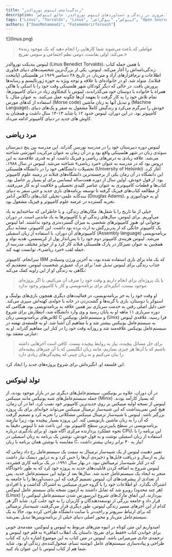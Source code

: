 ```yaml
---
title: "زندگینامه‌ی لینوس توروالدز"
description: "مروری بر زندگی و دستاوردهای لینوس توروالدز، خالق لینوکس."
tags: ["Linus", "Torvalds", "Linux", "لینوکس", "بیوگرافی", "Open Source"]
authors: ["ImanMohammadi", "FatemeHarirforoush"]
---
```


<div style={{textAlign: 'center'}}>
    <div style={{}}>![](linus.png)</div>
</div>

> «عواملی که باعث می‌شوند شما کارهایی را انجام دهید که یک موجود زنده می‌کند: اولی بقاست، دومی نظم اجتماعی و سومی تفریح.»

لینوس بندیکت توروالدز (Linus Benedict Torvalds)، با همین جمله کتاب زندگی‌نامه‌‌اش را آغاز می‌کند. لینوس، یکی از بزرگ‌ترین شخصیت‌های دنیای فناوری اطلاعات و نرم‌افزارهای آزاد و متن‌باز، در تاریخ ۲۸ دسامبر ۱۹۶۹ در هلسینکی (پایتخت فنلاند)، متولد شد. او در خانواده‌ای با علاقه و توجه ویژه به حوزه ژورنالیسم و رسانه‌ها پرورش یافت. در حالی که دیگر کودکان شهر هلسینکی وقت خود را با اسکی یا هاکی همراه با خانواده یا دوستان خود می‌گذراندند، لینوس با کنجکاوی زیاد در دنیای کامپیوترها، تمام تلاش خود را به کار گرفت تا بفهمد آن‌ها چگونه عمل می‌کنند. به عنوان مثال، با استفاده از کدهای مورس (Morse code) و تبدیل آنها به زبان ماشین (Machine Language)، خودش را سرگرم می‌کرد و زندگیش کاملاً مشغول به صفر و یک‌های دنیای کامپیوتر بود. در این دوران، لینوس حدود ۱۲ یا شاید ۱۳-۱۴ سال داشت و همچنان به کاوش های جدید در دنیای کامپیوتر ادامه می‌داد.

## مرد ریاضی

لینوس دوره دبیرستان خود را در مدرسه نورسن گذراند. این مدرسه بین پنج دبیرستان سوئدی زبان در شهر هلسینکی واقع بود و در آن زمان به عنوان مرکزیت آموزشی شناخته می‌شد. علاقه زیادی به درس‌های ریاضی و فیزیک داشت. او به قدری علاقه‌مند به این دروس بود که در مدرسه به عنوان «مرد ریاضی» شناخته می‌شد. لینوس در سال ۱۹۸۸، تحصیلات دانشگاهی خود را در دانشگاه هلسینکی (University of Helsinki) آغاز کرد. این دانشگاه در آن زمان یکی از برجسته‌ترین دانشگاه‌های فنلاند در زمینه علوم کامپیوتر بود. از قول خودش، اولین سال از دوره هفت‌ساله لیسانس برای او بسیار پر حاصل بود. کتاب‌ها و قطعات کامپیوتری به عنوان عناصر کلیدی تحصیلی و خلاقیت او به کار می‌رفتند. از مطالعه کتاب‌های فیزیک گرفته تا توسعه برنامه‌های بازی جدید و حتی سفر به دنیای سه‌گانه علمی-تخیلی کتاب‌های داگلاس آدامز (Douglas Adams)، او به خودآموزی و تجربه گسترده در عرصه علوم کامپیوتر و فیزیک مشغول بود. 

خیلی از ما تاریخ را با شغل‌ها، مکان‌های زندگی، و یا خاطراتی که ساخته‌ایم به یاد می‌آوریم. برای لینوس، سال‌های زندگی او با کامپیوترها به یاد ماندنی است. در دوران نوجوانی او، هنوز کامپیوترهای شخصی به میزان گسترده‌تری وجود نداشتند. اما لینوس یک کامپیوتر خانگی که از پدربزرگش به ارث برده بود داشت. این کامپیوتر، مشابه دیگر کامپیوترهای آن دوران، با استفاده از زبان اسمبلی (Assembly language) برنامه‌نویسی می‌شد. لینوس هزینه‌ی کامپیوتر دوم خود را با پس‌انداز پول از کریسمس، هدیه تولد و همچنین به عنوان تمیزکار در پارک هلسینکی فنلاند کار کرد و از جوایز مختلف مدرسه از جمله لقب «مرد ریاضی»، توانست تهیه کند. 

سرانجام، کامپیوتر IBM که یک ماه برای بازی استفاده شده بود، به آخرین ورژن وسیله‌ی جذاب زندگی برای لینوس تبدیل شد! برای درک عمیق‌تر شخصیت لینوس، معتقدیم که نگاهی به زندگی او از این زاویه کمک می‌کند: 

> یا یک پروژه‌ای برای انجام داریم و وقت خود را صرف آن می‌کنیم، یا اگر پروژه‌ای موجود نیست، انگیزه‌ای برای برنامه‌نویسی و کار با کامپیوتر وجود ندارد.

 او وقت خود را به جز برنامه‌نویسی، در فعالیت‌های دیگری همچون بازی‌های بولینگ و اسنوکر با دوستان، بازی با گربه‌ها و گشت‌زدن در خانه با حوله‌ی کهنه‌اش سپری می‌کند. حتی دلیل اصلی رفتن به خدمت سربازی نیز همین علاقه به برنامه‌نویسی بود. هنگامی که دوره سربازی ۱۱ ماهه او به پایان رسید و وی وارد دانشگاه شد، انتظارش برای شروع کلاس‌های برنامه‌نویسی زبان C و سیستم‌عامل یونیکس (Unix) فرا رسید، علاقه‌ی لینوس به سیستم‌عامل یونیکس بیشتر شد و با مفاهیم آن آشنا شد. او به فلسفه‌ی نهفته در سیستم‌عامل یونیکس علاقه‌مند شد و روزانه وقت خود را در کنار این مفاهیم گذراند. او به عبارتی معتقد بود:

> برای حل مسائل پیچیده، نیاز به روابط پیچیده نیست. کافی است آجرهایی داشته باشیم که با آن‌ها هر چیزی بسازیم، مانند زبان انگلیسی که با آن چیزهای پیچیده‌ای را بیان می‌کنیم و نه زبان چینی که پیچیدگی‌های زیادی دارد.

 این فلسفه او، انگیزه‌اش برای شروع پروژه‌های جدید را ایجاد کرد. 

## تولد لینوکس

در آن دوران، علاوه بر یونیکس، سیستم‌عامل‌های دیگری نیز در بازار موجود بودند، از جمله سیستم‌عامل‌های شبه یونیکس مانند مینیکس (Minix) که بسیار کارآمد بودند. لینوس از نسخه اولیه مینیکس بر روی جدیدترین کامپیوتر خود نصب کرد. اما در آن زمان، هیچ کس نمی‌پنداشت که این شبیه‌ساز ترمینال مینیکس می‌تواند جوانه‌ای برای یک پروژه بزرگتر باشد. لینوس با شبیه‌ساز ترمینال مینیکس مشکلاتی را تجربه کرد و تصمیم گرفت که آن را به زبان ماشین بازنویسی کند. این پروژه بسیار پیچیده بود، زیرا نیازمند برنامه‌نویسی در سطح پایین‌ترین سطح کامپیوتر بود. این باعث شد تا لینوس دقیقاً به نحوه عملکرد پردازنده مرکزی آگاه شود. او برای یادگیری درباره CPU، این برنامه را با استفاده از زبان اسمبلی نوشت و به قول خودش، نوشتن یک برنامه به زبان اسمبلی در مقایسه با نوشتن همان برنامه با زبان C، نیاز به ۳۰ برابر زمان بیشتر داشت! 

تغییر ذهنیت لینوس از یک شبیه‌ساز ترمینال به سمت یک سیستم‌عامل رخ داد زمانی که نیاز به ارسال و دریافت فایل‌ها و ذخیره‌ی آن‌ها را حس کرد و به درایور دیسک نیاز داشت که در کنار شبیه‌ساز ترمینالش نبود. در بهار سال ۱۹۹۱، در یک برنامه کاری فشرده، لینوس شروع به اضافه کردن قابلیت‌های جدید به پروژه خود کرد که به طور ناخودآگاه منجر به ایجاد یک سیستم‌عامل جدید شد. سال‌ها بعد از تولید این سیستم‌عامل جدید، پس از تعدادی از پیشرفت‌های آن، لینوس تصمیم گرفت که این دست‌آوردها را با جامعه به اشتراک بگذارد. او اطلاعات خود را با گروه خبری مینیکس به اشتراک گذاشت و با افرادی (هر چند محدود) روبرو شد که تمایل داشتند به آزمون نسخه بتای سیستم عامل لینوکس (Linux) بپردازند. این اتفاق مارک‌های شروع اپن‌سورس شدن سیستم‌عامل لینوکس را قرار داد و جامعه بزرگی از توسعه‌دهندگان و کاربران را به خود جلب کرد. شاید اگر هر کدام از این آجرهای مسیر زندگی لینوس، طور دیگری قرار می‌گرفتند، شبیه‌ساز ترمینالی که برای ارتباط سریع‌تر و راحت‌تر با سایت دانشگاه طراحی کرده بود، حالا به یک سیستم‌عامل متن‌باز و محور اصلی دنیای خیلی از برنامه‌نویس‌ها تبدیل نمی‌شد.

امیدواریم این متن کوتاه در انبوه متن‌های مربوط به لینوس و لینوکس، مقدمه‌ی خوبی برای خواندن کتاب «فقط برای تفریح: داستان یک انقلاب اتفاقی» به قلم خود لینوس و ترجمه‌ی جادی میرمیرانی باشد. لینوس در متن کتاب به این موضوع اشاره دارد که کتاب طراحی و پیاده‌سازی سیستم‌های عامل (نوشته تننبام، متحول‌کننده‌ی زندگی او بود. شاید شما هم از کتاب لینوس با این عنوان یاد کنید.
